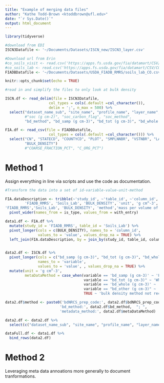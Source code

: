 ```yaml
---
title: "Example of merging data files"
author: "Kathe Todd-Brown <ktoddbrown@ufl.edu>"
date: "`r Sys.Date()`"
output: html_document
---
```


```r
library(tidyverse)

#download from EDI
ISCN3Datafile <- '~/Documents/Datasets/ISCN_new/ISCN3_layer.csv'

#Download url from Erin
#co_soils_visit <- read.csv('https://apps.fs.usda.gov/fia/datamart/CSV/CO_SOILS_VISIT.csv')
#co_soils_lab <- read.csv('https://apps.fs.usda.gov/fia/datamart/CSV/CO_SOILS_LAB.csv')
FIADBDatafile <- '~/Documents/Datasets/USDA_FIADB_RMRS/soils_lab_CO.csv'

knitr::opts_chunk$set(echo = TRUE)
```

```r

#read in and simplify the files to only look at bulk density

ISCN.df <- read_delim(file = ISCN3Datafile, 
                    col_types = cols(.default =col_character()),
                    delim = ';', n_max = 500) %>%
  select("dataset_name_sub", "site_name", "profile_name", "layer_name", #ID columns
         #"soc (g cm-2)", "soc_carbon_flag", "soc_method",
         "bd_method", "bd_samp (g cm-3)", "bd_tot (g cm-3)", "bd_whole (g cm-3)", "bd_other (g cm-3)", "bdNRCS_prep_code")# SOC columns

FIA.df <- read_csv(file = FIADBDatafile,
                    col_types = cols(.default =col_character())) %>%
  select("CN", "STATECD", "COUNTYCD", "PLOT", "SMPLNNBR", "VSTNBR", "LAYER_TYPE", #ID columns
         "BULK_DENSITY") 
         #"COARSE_FRACTION_PCT", "C_ORG_PCT")

```

# Method 1

Assign everything in line via scripts and use the code as documentation.

```r

#Transform the data into a set of id-variable-value-unit-method 

FIA.dataDescription <- tribble(~'study_id', ~'table_id', ~'column_id', ~'is_type', ~'with_entry',
         'FIADB_RMRS', 'Soils_Lab',	'BULK_DENSITY', 'unit', 'g cm^-3',
'FIADB_RMRS','Soils_Lab', 'BULK_DENSITY', 'method','mass per volume of oven-dry soil inclusive of coarse fraction') %>%
  pivot_wider(names_from = is_type, values_from = with_entry)

data1.df <- FIA.df %>%
  mutate(study_id = 'FIADB_RMRS', table_id = 'Soils_Lab') %>%
  pivot_longer(cols = c(BULK_DENSITY), names_to = 'column_id', 
               values_to = 'value', values_drop_na = TRUE) %>%
  left_join(FIA.dataDescription, by = join_by(study_id, table_id, column_id))
  

data2.df <- ISCN.df %>%
  pivot_longer(cols = c("bd_samp (g cm-3)", "bd_tot (g cm-3)", "bd_whole (g cm-3)", "bd_other (g cm-3)"),
               names_to = 'variable', 
               values_to = 'value', , values_drop_na = TRUE) %>%
  mutate(unit = 'g cm^-3',
         metaDataMethod = case_when(variable == 'bd_samp (g cm-3)' ~ 'Fine earth bulk density',
                                    variable == "bd_tot (g cm-3)" ~ 'Whole soil bulk density',
                                    variable == 'bd_whole (g cm-3)' ~ 'Fine earth (estimated coarse fraction correction) bulk density',
                                    variable == "bd_other (g cm-3)" ~ 'method no specified',
                                    TRUE ~ 'bulk density method not recognized'))

data2.df$method <- paste0('bdNRCS_prep_code:', data2.df$bdNRCS_prep_code, "; ", 
                         'bd_method:', data2.df$bd_method,  "; ", 
                         'metadata_method:', data2.df$metaDataMethod)

data2.df <- data2.df %>%
  select(c("dataset_name_sub", "site_name", "profile_name", "layer_name", 'variable', 'value', 'method', 'unit'))

dataFull.df <- data1.df %>%
  bind_rows(data2.df)

```

# Method 2

Leveraging meta data annoations more generally to document tranformations.

```r

```

